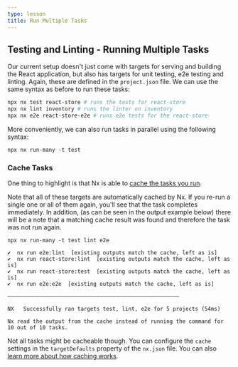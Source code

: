 ```yaml
---
type: lesson
title: Run Multiple Tasks
---
```


## Testing and Linting - Running Multiple Tasks


<VideoLink link="https://youtu.be/gc4N7kxiA50?t=589"></VideoLink>

Our current setup doesn't just come with targets for serving and building the React application, but also has targets for unit testing, e2e testing and linting. Again, these are defined in the `project.json` file. We can use the same syntax as before to run these tasks:

```bash
npx nx test react-store # runs the tests for react-store
npx nx lint inventory # runs the linter on inventory
npx nx e2e react-store-e2e # runs e2e tests for the react-store
```

More conveniently, we can also run tasks in parallel using the following syntax:

```shell
npx nx run-many -t test
```

### Cache Tasks

One thing to highlight is that Nx is able to [cache the tasks you run](/features/cache-task-results).

Note that all of these targets are automatically cached by Nx. If you re-run a single one or all of them again, you'll see that the task completes immediately. In addition, (as can be seen in the output example below) there will be a note that a matching cache result was found and therefore the task was not run again.

```shell
npx nx run-many -t test lint e2e
```

```
✔  nx run e2e:lint  [existing outputs match the cache, left as is]
✔  nx run react-store:lint  [existing outputs match the cache, left as is]
✔  nx run react-store:test  [existing outputs match the cache, left as is]
✔  nx run e2e:e2e  [existing outputs match the cache, left as is]

——————————————————————————————————————————————————————

NX   Successfully ran targets test, lint, e2e for 5 projects (54ms)

Nx read the output from the cache instead of running the command for 10 out of 10 tasks.
```

Not all tasks might be cacheable though. You can configure the `cache` settings in the `targetDefaults` property of the `nx.json` file. You can also [learn more about how caching works](/features/cache-task-results).

